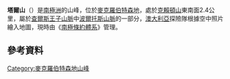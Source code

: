 {{Coord|70|25|S|65|46|E||display=title}}

'''塔爾山'''（{{lang-en|Mount Tarr}}）是[[南極洲|南極洲]]的山峰，位於[[麥克羅伯特森地|麥克羅伯特森地]]，處於[[克賴頓山|克賴頓山]]東南面2.4公里，屬於[[查爾斯王子山脈|查爾斯王子山脈]]中[[波爾托斯山脈|波爾托斯山脈]]的一部分，[[澳大利亞|澳大利亞]]探險隊根據空中照片繪入地圖，現時由《[[南極條約體系|南極條約體系]]》管理。

==參考資料==
{{usgs-gazetteer}}

{{DEFAULTSORT:Mount Tarr}}
[[Category:麥克羅伯特森地山峰|Category:麥克羅伯特森地山峰]]


{{MacRobertsonLand-geo-stub}}
